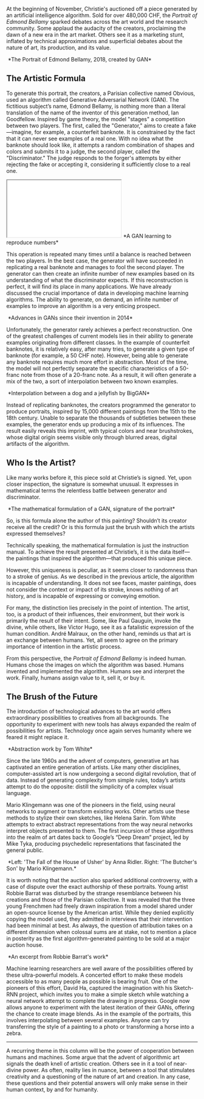 

At the beginning of November, Christie's auctioned off a piece generated by an artificial intelligence algorithm. Sold for over 480,000 CHF, the *Portrait of Edmond Bellamy* sparked debates across the art world and the research community. Some applaud the audacity of the creators, proclaiming the dawn of a new era in the art market. Others see it as a marketing stunt, inflated by technical approximations and superficial debates about the nature of art, its production, and its value.

<Image src={edmondBellamy} alt="" />
*The Portrait of Edmond Bellamy, 2018, created by GAN*

## The Artistic Formula

To generate this portrait, the creators, a Parisian collective named Obvious, used an algorithm called Generative Adversarial Network (GAN). The fictitious subject’s name, Edmond Bellamy, is nothing more than a literal translation of the name of the inventor of this generation method, Ian Goodfellow. Inspired by game theory, the model "stages" a competition between two players. The first, called the "Generator," aims to create a fake—imagine, for example, a counterfeit banknote. It is constrained by the fact that it can never see examples of a real one. With no idea what the banknote should look like, it attempts a random combination of shapes and colors and submits it to a judge, the second player, called the "Discriminator." The judge responds to the forger's attempts by either rejecting the fake or accepting it, considering it sufficiently close to a real one.

<iframe
className="aspect-video w-full"
src={"https://www.youtube.com/embed/IUi0REAWj2c"}
title="YouTube Video Player"
allow="accelerometer; autoplay; clipboard-write; encrypted-media; gyroscope; picture-in-picture"
></iframe>
*A GAN learning to reproduce numbers*

This operation is repeated many times until a balance is reached between the two players. In the best case, the generator will have succeeded in replicating a real banknote and manages to fool the second player. The generator can then create an infinite number of new examples based on its understanding of what the discriminator expects. If this reconstruction is perfect, it will find its place in many applications. We have already discussed the crucial importance of data in developing machine learning algorithms. The ability to generate, on demand, an infinite number of examples to improve an algorithm is a very enticing prospect.

<Image src={ganProgress} alt="" />
*Advances in GANs since their invention in 2014*

Unfortunately, the generator rarely achieves a perfect reconstruction. One of the greatest challenges of current models lies in their ability to generate examples originating from different classes. In the example of counterfeit banknotes, it is relatively easy, after many tries, to generate a given type of banknote (for example, a 50 CHF note). However, being able to generate any banknote requires much more effort in abstraction. Most of the time, the model will not perfectly separate the specific characteristics of a 50-franc note from those of a 20-franc note. As a result, it will often generate a mix of the two, a sort of interpolation between two known examples.

<Image src={interpolationDog} alt="" />
*Interpolation between a dog and a jellyfish by BigGAN*

Instead of replicating banknotes, the creators programmed the generator to produce portraits, inspired by 15,000 different paintings from the 15th to the 18th century. Unable to separate the thousands of subtleties between these examples, the generator ends up producing a mix of its influences. The result easily reveals this imprint, with typical colors and near brushstrokes, whose digital origin seems visible only through blurred areas, digital artifacts of the algorithm.

## Who Is the Artist?

Like many works before it, this piece sold at Christie’s is signed. Yet, upon closer inspection, the signature is somewhat unusual. It expresses in mathematical terms the relentless battle between generator and discriminator.

<Image src={ganMath} alt="" />
*The mathematical formulation of a GAN, signature of the portrait*

So, is this formula alone the author of this painting? Shouldn’t its creator receive all the credit? Or is this formula just the brush with which the artists expressed themselves?

Technically speaking, the mathematical formulation is just the instruction manual. To achieve the result presented at Christie’s, it is the data itself—the paintings that inspired the algorithm—that produced this unique piece.

However, this uniqueness is peculiar, as it seems closer to randomness than to a stroke of genius. As we described in the previous article, the algorithm is incapable of understanding. It does not see faces, master paintings, does not consider the context or impact of its stroke, knows nothing of art history, and is incapable of expressing or conveying emotion.

For many, the distinction lies precisely in the point of intention. The artist, too, is a product of their influences, their environment, but their work is primarily the result of their intent. Some, like Paul Gauguin, invoke the divine, while others, like Victor Hugo, see it as a fatalistic expression of the human condition. André Malraux, on the other hand, reminds us that art is an exchange between humans. Yet, all seem to agree on the primary importance of intention in the artistic process.

From this perspective, the *Portrait of Edmond Bellamy* is indeed human. Humans chose the images on which the algorithm was based. Humans invented and implemented the algorithm. Humans see and interpret the work. Finally, humans assign value to it, sell it, or buy it.

## The Brush of the Future

The introduction of technological advances to the art world offers extraordinary possibilities to creatives from all backgrounds. The opportunity to experiment with new tools has always expanded the realm of possibilities for artists. Technology once again serves humanity where we feared it might replace it.

<Image src={tomwhite} alt="" />
*Abstraction work by Tom White*

Since the late 1960s and the advent of computers, generative art has captivated an entire generation of artists. Like many other disciplines, computer-assisted art is now undergoing a second digital revolution, that of data. Instead of generating complexity from simple rules, today’s artists attempt to do the opposite: distill the simplicity of a complex visual language.

Mario Klingemann was one of the pioneers in the field, using neural networks to augment or transform existing works. Other artists use these methods to stylize their own sketches, like Helena Sarin. Tom White attempts to extract abstract representations from the way neural networks interpret objects presented to them. The first incursion of these algorithms into the realm of art dates back to Google’s “Deep Dream” project, led by Mike Tyka, producing psychedelic representations that fascinated the general public.

<Image src={aiArtExamples} alt="" />
*Left: 'The Fall of the House of Usher' by Anna Ridler. Right: 'The Butcher's Son' by Mario Klingemann.*

It is worth noting that the auction also sparked additional controversy, with a case of dispute over the exact authorship of these portraits. Young artist Robbie Barrat was disturbed by the strange resemblance between his creations and those of the Parisian collective. It was revealed that the three young Frenchmen had freely drawn inspiration from a model shared under an open-source license by the American artist. While they denied explicitly copying the model used, they admitted in interviews that their intervention had been minimal at best. As always, the question of attribution takes on a different dimension when colossal sums are at stake, not to mention a place in posterity as the first algorithm-generated painting to be sold at a major auction house.

<Image src={robbieBarrat} alt="" />
*An excerpt from Robbie Barrat's work*

Machine learning researchers are well aware of the possibilities offered by these ultra-powerful models. A concerted effort to make these models accessible to as many people as possible is bearing fruit. One of the pioneers of this effort, David Ha, captured the imagination with his Sketch-RNN project, which invites you to make a simple sketch while watching a neural network attempt to complete the drawing in progress. Google now allows anyone to experiment with the latest iteration of their GANs, offering the chance to create image blends. As in the example of the portraits, this involves interpolating between several examples. Anyone can try transferring the style of a painting to a photo or transforming a horse into a zebra.

---

A recurring theme in this column will be the power of cooperation between humans and machines. Some argue that the advent of algorithmic art signals the death knell of artistic creation. Others see in it a tool of near-divine power. As often, reality lies in nuance, between a tool that stimulates creativity and a questioning of the nature of art and creation. In any case, these questions and their potential answers will only make sense in their human context, by and for humanity.